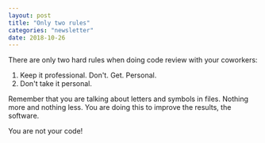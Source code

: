 ```yaml
---
layout: post
title: "Only two rules"
categories: "newsletter"
date: 2018-10-26
---
```


There are only two hard rules when doing code review with your coworkers:

1. Keep it professional. Don't. Get. Personal.
2. Don't take it personal.

Remember that you are talking about letters and symbols in files. Nothing more and nothing less.
You are doing this to improve the results, the software.

You are not your code!
